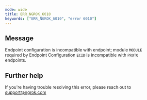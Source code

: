 ```yaml
---
mode: wide
title: ERR_NGROK_6010
keywords: ["ERR_NGROK_6010", "error 6010"]
---
```


## Message

Endpoint configuration is incompatible with endpoint; module `MODULE` required by Endpoint Configuration `ECID` is incompatible with `PROTO` endpoints.

## Further help

If you're having trouble resolving this error, please reach out to [support@ngrok.com](mailto:support@ngrok.com?subject=Help%20with%20ERR_NGROK_6010)
